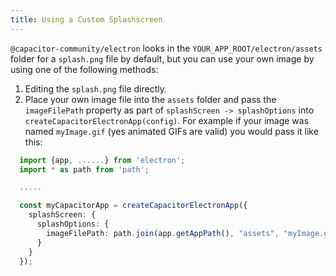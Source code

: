 ```yaml
---
title: Using a Custom Splashscreen
---
```


`@capacitor-community/electron` looks in the `YOUR_APP_ROOT/electron/assets` folder for a `splash.png` file by default, but you can use your own image by using one of the following methods:

1. Editing the `splash.png` file directly.
2. Place your own image file into the `assets` folder and pass the `imageFilePath` property as part of `splashScreen -> splashOptions` into `createCapacitorElectronApp(config)`. For example if your image was named `myImage.gif` (yes animated GIFs are valid) you would pass it like this:

```typescript
  import {app, ......} from 'electron';
  import * as path from 'path';

  .....

  const myCapacitorApp = createCapacitorElectronApp({
    splashScreen: {
      splashOptions: {
        imageFilePath: path.join(app.getAppPath(), "assets", "myImage.gif")
      }
    }
  });
```
